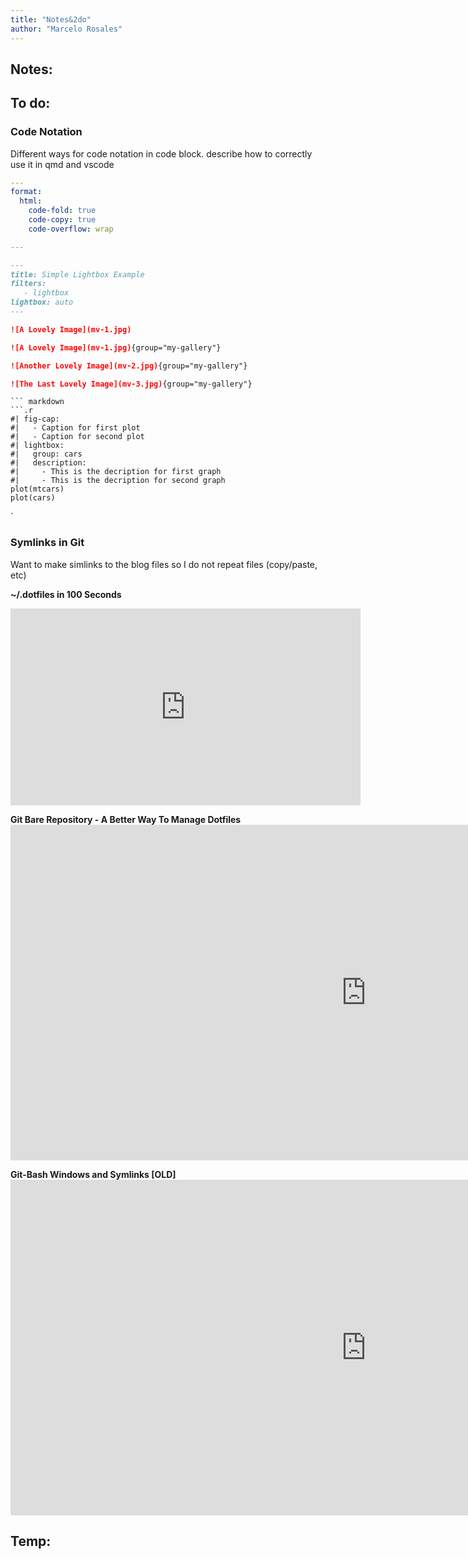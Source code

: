 ```yaml
---
title: "Notes&2do"
author: "Marcelo Rosales"
---
```


## Notes:

## To do:

### Code Notation

Different ways for code notation in code block. describe how to correctly use it in qmd and vscode 

``` yaml
---
format: 
  html: 
    code-fold: true
    code-copy: true
    code-overflow: wrap

---
```

``` markdown
---
title: Simple Lightbox Example
filters:
   - lightbox
lightbox: auto
---

![A Lovely Image](mv-1.jpg)
```

``` markdown
![A Lovely Image](mv-1.jpg){group="my-gallery"}

![Another Lovely Image](mv-2.jpg){group="my-gallery"}

![The Last Lovely Image](mv-3.jpg){group="my-gallery"}
```

```
``` markdown
```.r
#| fig-cap: 
#|   - Caption for first plot
#|   - Caption for second plot
#| lightbox: 
#|   group: cars
#|   description: 
#|     - This is the decription for first graph
#|     - This is the decription for second graph
plot(mtcars)
plot(cars)
```
````
```

### Symlinks in Git 

Want to make simlinks to the blog files so I do not repeat files (copy/paste, etc)

**~/.dotfiles in 100 Seconds**  

<iframe width="560" height="315" src="https://www.youtube.com/embed/r_MpUP6aKiQ" title="YouTube video player" frameborder="0" allow="accelerometer; autoplay; clipboard-write; encrypted-media; gyroscope; picture-in-picture; web-share" allowfullscreen></iframe>  

**Git Bare Repository - A Better Way To Manage Dotfiles**  
<iframe width="1137" height="537" src="https://www.youtube.com/embed/tBoLDpTWVOM" title="Git Bare Repository - A Better Way To Manage Dotfiles" frameborder="0" allow="accelerometer; autoplay; clipboard-write; encrypted-media; gyroscope; picture-in-picture; web-share" allowfullscreen></iframe>


**Git-Bash Windows and Symlinks  [OLD]**
<iframe width="1137" height="537" src="https://www.youtube.com/embed/_8HyqxxN4dA" title="Git-Bash Windows and Symlinks" frameborder="0" allow="accelerometer; autoplay; clipboard-write; encrypted-media; gyroscope; picture-in-picture; web-share" allowfullscreen></iframe>


## Temp:

